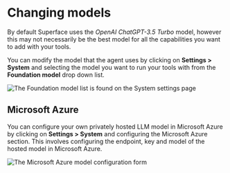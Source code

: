 # Changing models

By default Superface uses the _OpenAI ChatGPT-3.5 Turbo_ model, however this may not necessarily be the best model for all the capabilities you want to add with your tools.

You can modify the model that the agent uses by clicking on **Settings > System** and selecting the model you want to run your tools with from the **Foundation model** drop down list.

![The Foundation model list is found on the System settings page](/img/agent/6a-foundation-model-expanded.png)

## Microsoft Azure

You can configure your own privately hosted LLM model in Microsoft Azure by clicking on **Settings > System** and configuring the Microsoft Azure section. This involves configuring the endpoint, key and model of the hosted model in Microsoft Azure.

![The Microsoft Azure model configuration form](/img/agent/6b-microsoft-azure-llm-model-configuration.png)
